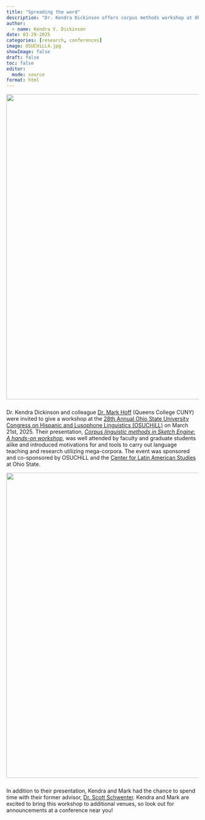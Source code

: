 ```yaml
---
title: "Spreading the word"
description: "Dr. Kendra Dickinson offers corpus methods workshop at Ohio State"
author:
  - name: Kendra V. Dickinson
date: 03-29-2025
categories: [research, conferences]
image: OSUCHiLL4.jpg
showImage: false
draft: false 
toc: false
editor: 
  mode: source
format: html
---
```


<figure style="margin: 0 0 25px 0;">
  <img src="OSUCHiLL_comb.jpg" style="width: 800px; height: auto; border-radius: 0;">
</figure>

<p>
  Dr. Kendra Dickinson and colleague <a href="https://www.qc.cuny.edu/academics/hll/mark-hoff/">Dr. Mark Hoff</a> (Queens College CUNY) were invited to give a workshop at the 
  <a href="https://sppo.osu.edu/research/osu-congress-on-hispanic-lusophone-linguistics-symposium">28th Annual Ohio State University Congress on Hispanic and Lusophone Linguistics (OSUCHiLL)</a> on March 21st, 2025.
  Their presentation, 
  <a href="https://oia.osu.edu/events/methods-hispanic-and-lusophone-corpus-linguistics">
    <em>Corpus linguistic methods in Sketch Engine: A hands-on workshop</em></a>, was well attended by faculty and graduate students alike and introduced motivations for and tools to carry out language teaching and research utilizing mega-corpora. The event was sponsored and co-sponsored by OSUCHiLL and the [Center for Latin American Studies](https://clas.osu.edu/) at Ohio State.
</p>
<figure style="margin: 0 0 25px 0;">
  <img src="OSUCHiLL_comb2.jpg" style="width: 800px; height: auto; border-radius: 0;">
</figure>
<p>
  In addition to their presentation, Kendra and Mark had the chance to spend time with their former advisor, [Dr. Scott Schwenter](https://sppo.osu.edu/people/schwenter.1). Kendra and Mark are excited to bring this workshop to additional venues, so look out for announcements at a conference near you!
</p>
